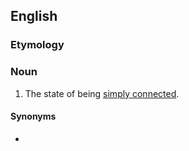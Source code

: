==English==

===Etymology===
{{suffix|en|simple connected|ness}}

===Noun===
{{en-noun|-}}

# {{lb|en|topology}} The state of being [[simply connected]].

====Synonyms====
* {{l|en|simple connectivity}}